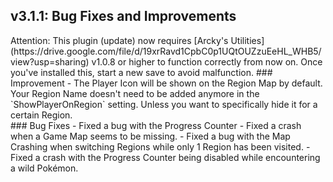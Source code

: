## v3.1.1: Bug Fixes and Improvements
<Callout type="attention" blend="light">
  Attention: This plugin (update) now requires [Arcky's Utilities](https://drive.google.com/file/d/19xrRavd1CpbC0p1UQtOUZzuEeHL_WHB5/view?usp=sharing) v1.0.8 or higher to function correctly from now on. Once you've installed this, start a new save to avoid malfunction.
</Callout>
### Improvement 
- The Player Icon will be shown on the Region Map by default. Your Region Name doesn't need to be added anymore in the `ShowPlayerOnRegion` setting. Unless you want to specifically hide it for a certain Region.
<br/>
### Bug Fixes
- Fixed a bug with the Progress Counter
- Fixed a crash when a Game Map seems to be missing.
- Fixed a bug with the Map Crashing when switching Regions while only 1 Region has been visited.
- Fixed a crash with the Progress Counter being disabled while encountering a wild Pokémon.
<br/>
